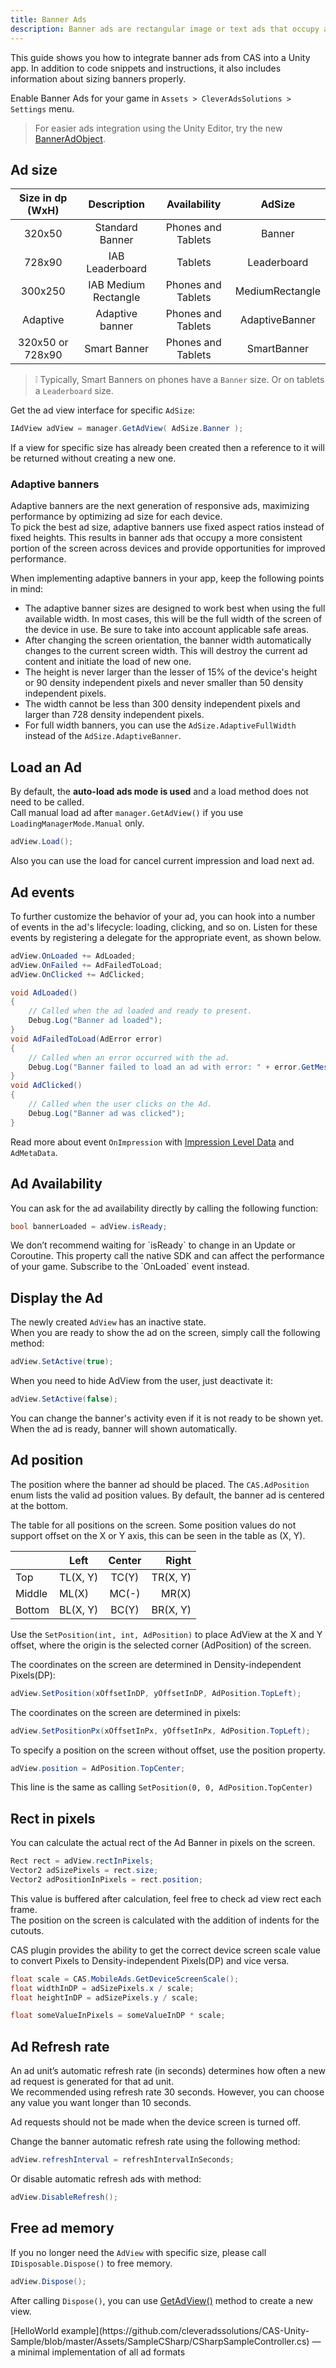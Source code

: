 ```yaml
---
title: Banner Ads
description: Banner ads are rectangular image or text ads that occupy a spot on screen. They stay on screen while users are interacting with the app, and can refresh automatically after a certain period of time. If you're new to mobile advertising, they're a great place to start.  
---
```


This guide shows you how to integrate banner ads from CAS into a Unity app. In addition to code snippets and instructions, it also includes information about sizing banners properly.  

Enable Banner Ads for your game in `Assets > CleverAdsSolutions > Settings` menu.

> For easier ads integration using the Unity Editor, try the new [BannerAdObject](Unity/Banner-Ad-object).

## Ad size
| Size in dp (WxH) |      Description     |    Availability    |  AdSize |
|:----------------:|:--------------------:|:------------------:|:----------------:|
|      320x50      |    Standard Banner   | Phones and Tablets |      Banner      |
|      728x90      |    IAB Leaderboard   |       Tablets      |    Leaderboard   |
|      300x250     | IAB Medium Rectangle | Phones and Tablets | MediumRectangle |
| Adaptive | Adaptive banner | Phones and Tablets | AdaptiveBanner |
| 320x50 or 728x90 | Smart Banner | Phones and Tablets | SmartBanner |

>❕ Typically, Smart Banners on phones have a `Banner` size. Or on tablets a `Leaderboard` size.

Get the ad view interface for specific `AdSize`:
```cs
IAdView adView = manager.GetAdView( AdSize.Banner );
```

<Info>
If a view for specific size has already been created then a reference to it will be returned without creating a new one.  
</Info>

### Adaptive banners 
Adaptive banners are the next generation of responsive ads, maximizing performance by optimizing ad size for each device.  
To pick the best ad size, adaptive banners use fixed aspect ratios instead of fixed heights. This results in banner ads that occupy a more consistent portion of the screen across devices and provide opportunities for improved performance.

When implementing adaptive banners in your app, keep the following points in mind:
- The adaptive banner sizes are designed to work best when using the full available width. In most cases, this will be the full width of the screen of the device in use. Be sure to take into account applicable safe areas.
- After changing the screen orientation, the banner width automatically changes to the current screen width. This will destroy the current ad content and initiate the load of new one.
- The height is never larger than the lesser of 15% of the device's height or 90 density independent pixels and never smaller than 50 density independent pixels.
- The width cannot be less than 300 density independent pixels and larger than 728 density independent pixels.  
- For full width banners, you can use the `AdSize.AdaptiveFullWidth` instead of the `AdSize.AdaptiveBanner`.

## Load an Ad
By default, the **auto-load ads mode is used** and a load method does not need to be called.  
Call manual load ad after `manager.GetAdView()` if you use `LoadingManagerMode.Manual` only.  
 
```cs
adView.Load();
```

Also you can use the load for cancel current impression and load next ad.
## Ad events
To further customize the behavior of your ad, you can hook into a number of events in the ad's lifecycle: loading, clicking, and so on. Listen for these events by registering a delegate for the appropriate event, as shown below.

```cs
adView.OnLoaded += AdLoaded;
adView.OnFailed += AdFailedToLoad;
adView.OnClicked += AdClicked;

void AdLoaded()
{
    // Called when the ad loaded and ready to present.
    Debug.Log("Banner ad loaded");
}
void AdFailedToLoad(AdError error)
{
    // Сalled when an error occurred with the ad.
    Debug.Log("Banner failed to load an ad with error: " + error.GetMessage());
}
void AdClicked()
{
    // Called when the user clicks on the Ad.
    Debug.Log("Banner ad was clicked");
}
```
Read more about event `OnImpression` with [Impression Level Data](Unity/Impression-Level-Data) and `AdMetaData`.  

## Ad Availability
You can ask for the ad availability directly by calling the following function:
```cs
bool bannerLoaded = adView.isReady;
```

<Warning>  
We don’t recommend waiting for `isReady` to change in an Update or Coroutine. This property call the native SDK and can affect the performance of your game. Subscribe to the `OnLoaded` event instead.
</Warning>

## Display the Ad
The newly created `AdView` has an inactive state.  
When you are ready to show the ad on the screen, simply call the following method:
```cs
adView.SetActive(true);
```
When you need to hide AdView from the user, just deactivate it:
```cs
adView.SetActive(false);
```

<Info>
You can change the banner's activity even if it is not ready to be shown yet. When the ad is ready, banner will shown automatically.
</Info>

## Ad position
The position where the banner ad should be placed. The `CAS.AdPosition` enum lists the valid ad position values.  By default, the banner ad is centered at the bottom.  

The table for all positions on the screen. Some position values ​​do not support offset on the X or Y axis, this can be seen in the table as (X, Y). 

|        | Left     | Center |    Right |
| ------ | -------- | :----: | -------: |
| Top    | TL(X, Y) | TC(Y)  | TR(X, Y) |
| Middle | ML(X)    | MC(-)  |    MR(X) |
| Bottom | BL(X, Y) | BC(Y)  | BR(X, Y) |

Use the `SetPosition(int, int, AdPosition)` to place AdView at the X and Y offset, where the origin is the selected  corner (AdPosition) of the screen. 

The coordinates on the screen are determined in Density-independent Pixels(DP):
```cs
adView.SetPosition(xOffsetInDP, yOffsetInDP, AdPosition.TopLeft);
```

The coordinates on the screen are determined in pixels:
 ```cs
adView.SetPositionPx(xOffsetInPx, yOffsetInPx, AdPosition.TopLeft);
```

To specify a position on the screen without offset, use the position property. 
```cs
adView.position = AdPosition.TopCenter;
```
This line is the same as calling `SetPosition(0, 0, AdPosition.TopCenter)`

## Rect in pixels
You can calculate the actual rect of the Ad Banner in pixels on the screen.
```cs
Rect rect = adView.rectInPixels;
Vector2 adSizePixels = rect.size;
Vector2 adPositionInPixels = rect.position; 
```
This value is buffered after calculation, feel free to check ad view rect each frame.  
The position on the screen is calculated with the addition of indents for the cutouts.

CAS plugin provides the ability to get the correct device screen scale value to convert Pixels to Density-independent Pixels(DP) and vice versa.
```c#
float scale = CAS.MobileAds.GetDeviceScreenScale();
float widthInDP = adSizePixels.x / scale;
float heightInDP = adSizePixels.y / scale;

float someValueInPixels = someValueInDP * scale;
```

## Ad Refresh rate
An ad unit’s automatic refresh rate (in seconds) determines how often a new ad request is generated for that ad unit.  
We recommended using refresh rate 30 seconds. However, you can choose any value you want longer than 10 seconds.  

<Info>
Ad requests should not be made when the device screen is turned off.  
</Info>

Change the banner automatic refresh rate using the following method:
```cs
adView.refreshInterval = refreshIntervalInSeconds;
```
Or disable automatic refresh ads with method:
```cs
adView.DisableRefresh();
```

## Free ad memory
If you no longer need the `AdView` with specific size, please call `IDisposable.Dispose()` to free memory.
```cs
adView.Dispose();
```
After calling `Dispose()`, you can use [GetAdView()](#ad-size) method to create a new view.

<Success>  
[HelloWorld example](https://github.com/cleveradssolutions/CAS-Unity-Sample/blob/master/Assets/SampleCSharp/CSharpSampleController.cs) — a minimal implementation of all ad formats 
</Success>
